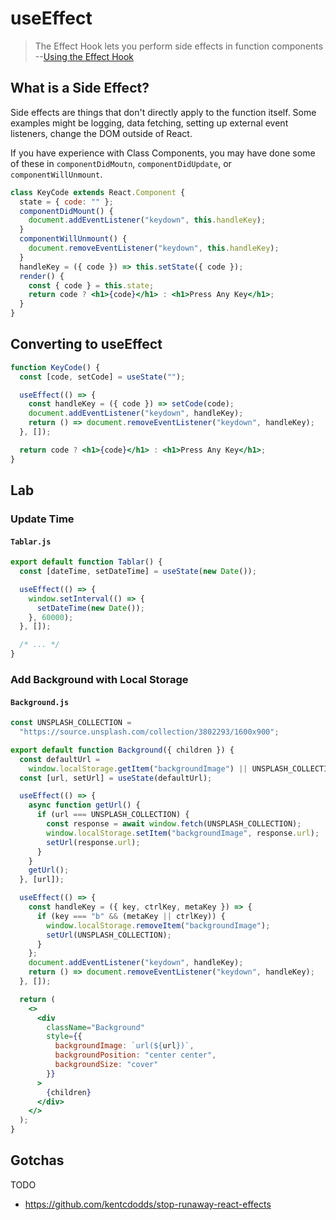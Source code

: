 # useEffect

> The Effect Hook lets you perform side effects in function components --[Using the Effect Hook](https://reactjs.org/docs/hooks-effect.html)

## What is a Side Effect?

Side effects are things that don't directly apply to the function itself. Some examples might be logging, data fetching, setting up external event listeners, change the DOM outside of React.

If you have experience with Class Components, you may have done some of these in `componentDidMoutn`, `componentDidUpdate`, or `componentWillUnmount`.

```jsx
class KeyCode extends React.Component {
  state = { code: "" };
  componentDidMount() {
    document.addEventListener("keydown", this.handleKey);
  }
  componentWillUnmount() {
    document.removeEventListener("keydown", this.handleKey);
  }
  handleKey = ({ code }) => this.setState({ code });
  render() {
    const { code } = this.state;
    return code ? <h1>{code}</h1> : <h1>Press Any Key</h1>;
  }
}
```

## Converting to useEffect

```jsx
function KeyCode() {
  const [code, setCode] = useState("");

  useEffect(() => {
    const handleKey = ({ code }) => setCode(code);
    document.addEventListener("keydown", handleKey);
    return () => document.removeEventListener("keydown", handleKey);
  }, []);

  return code ? <h1>{code}</h1> : <h1>Press Any Key</h1>;
}
```

## Lab

### Update Time

#### `Tablar.js`

```jsx
export default function Tablar() {
  const [dateTime, setDateTime] = useState(new Date());

  useEffect(() => {
    window.setInterval(() => {
      setDateTime(new Date());
    }, 60000);
  }, []);

  /* ... */
}
```

### Add Background with Local Storage

#### `Background.js`

```jsx
const UNSPLASH_COLLECTION =
  "https://source.unsplash.com/collection/3802293/1600x900";

export default function Background({ children }) {
  const defaultUrl =
    window.localStorage.getItem("backgroundImage") || UNSPLASH_COLLECTION;
  const [url, setUrl] = useState(defaultUrl);

  useEffect(() => {
    async function getUrl() {
      if (url === UNSPLASH_COLLECTION) {
        const response = await window.fetch(UNSPLASH_COLLECTION);
        window.localStorage.setItem("backgroundImage", response.url);
        setUrl(response.url);
      }
    }
    getUrl();
  }, [url]);

  useEffect(() => {
    const handleKey = ({ key, ctrlKey, metaKey }) => {
      if (key === "b" && (metaKey || ctrlKey)) {
        window.localStorage.removeItem("backgroundImage");
        setUrl(UNSPLASH_COLLECTION);
      }
    };
    document.addEventListener("keydown", handleKey);
    return () => document.removeEventListener("keydown", handleKey);
  }, []);

  return (
    <>
      <div
        className="Background"
        style={{
          backgroundImage: `url(${url})`,
          backgroundPosition: "center center",
          backgroundSize: "cover"
        }}
      >
        {children}
      </div>
    </>
  );
}
```

## Gotchas

TODO

- https://github.com/kentcdodds/stop-runaway-react-effects
